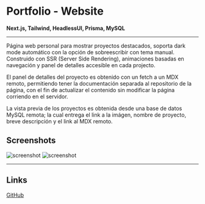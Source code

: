# Portfolio - Website

**Next.js, Tailwind, HeadlessUI, Prisma, MySQL**

---

Página web personal para mostrar proyectos destacados, soporta dark mode automático con la opción de sobreescribir con tema manual. Construido con SSR (Server Side Rendering), animaciones basadas en navegación y panel de detalles accesible en cada projecto.

El panel de detalles del proyecto es obtenido con un fetch a un MDX remoto, permitiendo tener la documentación separada al repositorio de la página, con el fin de actualizar el contenido sin modificar la página corriendo en el servidor.

La vista previa de los proyectos es obtenida desde una base de datos MySQL remota; la cual entrega el link a la imágen, nombre de proyecto, breve descripción y el link al MDX remoto.

## Screenshots

![screenshot](/projects/portfolio-next/desktop.webp)
![screenshot](/projects/portfolio-next/mobile.webp)

---

## Links

[GitHub](https://github.com/Jaycedam/portfolio-website)
